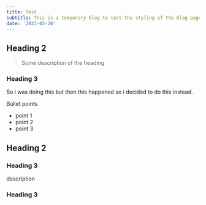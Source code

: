 ```yaml
---
title: Test
subtitle: This is a temporary blog to test the styling of the blog pages
date: '2023-03-20'
---
```


## Heading 2

> Some description of the heading

### Heading 3

So i was doing this but then this happened so i decided to do this instead.

Bullet points

-   point 1
-   point 2
-   point 3

## Heading 2

### Heading 3

description

### Heading 3
